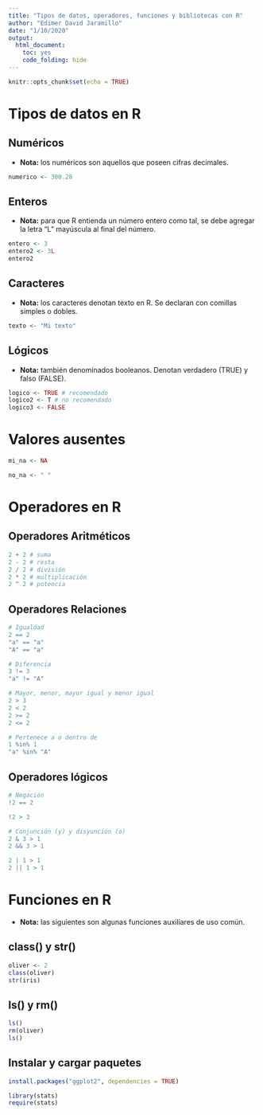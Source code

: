 ```yaml
---
title: "Tipos de datos, operadores, funciones y bibliotecas con R"
author: "Edimer David Jaramillo"
date: "1/10/2020"
output:
  html_document:
    toc: yes
    code_folding: hide
---
```


```r
knitr::opts_chunk$set(echo = TRUE)
```

# Tipos de datos en R

## Numéricos

- **Nota:** los numéricos son aquellos que poseen cifras decimales.

```r
numerico <- 300.28
```

## Enteros

- **Nota:** para que R entienda un número entero como tal, se debe agregar la letra "L" mayúscula al final del número.

```r
entero <- 3
entero2 <- 3L
entero2
```

## Caracteres

- **Nota:** los caracteres denotan texto en R. Se declaran con comillas simples o dobles.

```r
texto <- "Mi texto"
```

## Lógicos 

- **Nota:** también denominados booleanos. Denotan verdadero (TRUE) y falso (FALSE).

```r
logico <- TRUE # recomendado
logico2 <- T # no recomendado
logico3 <- FALSE
```

# Valores ausentes

```r
mi_na <- NA

no_na <- " "
```

# Operadores en R

## Operadores Aritméticos

```r
2 + 2 # suma
2 - 2 # resta
2 / 2 # división
2 * 2 # multiplicación
2 ^ 2 # potencia
```

## Operadores Relaciones

```r
# Igualdad
2 == 2
"a" == "a"
"A" == "a"

# Diferencia
3 != 3
"a" != "A"

# Mayor, menor, mayor igual y menor igual
2 > 3
2 < 2
2 >= 2
2 <= 2

# Pertenece a o dentro de
1 %in% 1
"a" %in% "A"
```

## Operadores lógicos

```r
# Negación
!2 == 2

!2 > 3

# Conjunción (y) y disyunción (o)
2 & 3 > 1
2 && 3 > 1

2 | 1 > 1
2 || 1 > 1
```

# Funciones en R

- **Nota:** las siguientes son algunas funciones auxiliares de uso común.

## class() y str()

```r
oliver <- 2
class(oliver)
str(iris)
```

## ls() y rm()

```r
ls()
rm(oliver)
ls()
```

## Instalar y cargar paquetes

```r
install.packages("ggplot2", dependencies = TRUE)
```

```r
library(stats)
require(stats)
```



















